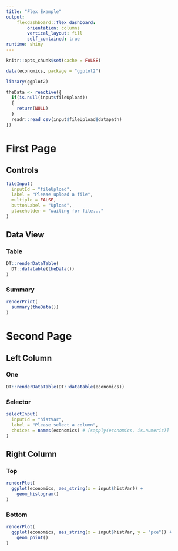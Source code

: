```yaml
---
title: "Flex Example"
output:
    flexdashboard::flex_dashboard:
        orientation: columns
        vertical_layout: fill
        self_contained: true
runtime: shiny
---
```


```r
knitr::opts_chunk$set(cache = FALSE)
```

```r
data(economics, package = "ggplot2")
```

```r
library(ggplot2)
```

```r
theData <- reactive({
  if(is.null(input$fileUpload))
  {
    return(NULL)
  }
  readr::read_csv(input$fileUpload$datapath)
})
```


# First Page

## Controls {.sidebar data-width=300}

```r
fileInput(
  inputId = "fileUpload",
  label = "Please upload a file",
  multiple = FALSE,
  buttonLabel = "Upload",
  placeholder = "waiting for file..."
)
```

## Data View {.tabset}

### Table

```r
DT::renderDataTable(
  DT::datatable(theData())
)
```

### Summary

```r
renderPrint(
  summary(theData())
)
```



# Second Page

## Left Column

### One

```r
DT::renderDataTable(DT::datatable(economics))
```

### Selector {data-height=250}

```r
selectInput(
  inputId = "histVar",
  label = "Please select a column",
  choices = names(economics) # [sapply(economics, is.numeric)]
)
```

## Right Column

### Top

```r
renderPlot(
  ggplot(economics, aes_string(x = input$histVar)) +
    geom_histogram()
)
```

### Bottom

```r
renderPlot(
  ggplot(economics, aes_string(x = input$histVar, y = "pce")) +
    geom_point()
)
```